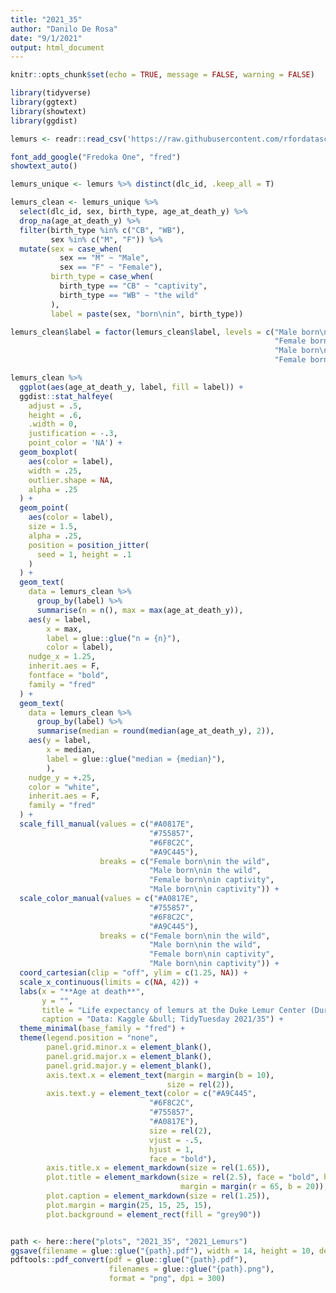 ```yaml
---
title: "2021_35"
author: "Danilo De Rosa"
date: "9/1/2021"
output: html_document
---
```


```r
knitr::opts_chunk$set(echo = TRUE, message = FALSE, warning = FALSE)
```


```r
library(tidyverse)
library(ggtext)
library(showtext)
library(ggdist)

lemurs <- readr::read_csv('https://raw.githubusercontent.com/rfordatascience/tidytuesday/master/data/2021/2021-08-24/lemur_data.csv')

font_add_google("Fredoka One", "fred")
showtext_auto()
```

```r
lemurs_unique <- lemurs %>% distinct(dlc_id, .keep_all = T) 

lemurs_clean <- lemurs_unique %>% 
  select(dlc_id, sex, birth_type, age_at_death_y) %>% 
  drop_na(age_at_death_y) %>% 
  filter(birth_type %in% c("CB", "WB"),
         sex %in% c("M", "F")) %>% 
  mutate(sex = case_when(
           sex == "M" ~ "Male",
           sex == "F" ~ "Female"),
         birth_type = case_when(
           birth_type == "CB" ~ "captivity",
           birth_type == "WB" ~ "the wild"
         ),
         label = paste(sex, "born\nin", birth_type))

lemurs_clean$label = factor(lemurs_clean$label, levels = c("Male born\nin captivity",
                                                           "Female born\nin captivity",
                                                           "Male born\nin the wild",
                                                           "Female born\nin the wild"))

lemurs_clean %>% 
  ggplot(aes(age_at_death_y, label, fill = label)) +
  ggdist::stat_halfeye(
    adjust = .5, 
    height = .6,
    .width = 0, 
    justification = -.3,
    point_color = 'NA') + 
  geom_boxplot(
    aes(color = label),
    width = .25, 
    outlier.shape = NA,
    alpha = .25
  ) +
  geom_point(
    aes(color = label),
    size = 1.5,
    alpha = .25,
    position = position_jitter(
      seed = 1, height = .1
    )
  ) +
  geom_text(
    data = lemurs_clean %>% 
      group_by(label) %>% 
      summarise(n = n(), max = max(age_at_death_y)),
    aes(y = label, 
        x = max, 
        label = glue::glue("n = {n}"),
        color = label),
    nudge_x = 1.25,
    inherit.aes = F,
    fontface = "bold",
    family = "fred"
  ) +
  geom_text(
    data = lemurs_clean %>% 
      group_by(label) %>% 
      summarise(median = round(median(age_at_death_y), 2)),
    aes(y = label, 
        x = median, 
        label = glue::glue("median = {median}"),
        ),
    nudge_y = +.25,
    color = "white",
    inherit.aes = F,
    family = "fred"
  ) +
  scale_fill_manual(values = c("#A0817E",
                               "#755857",
                               "#6F8C2C",
                               "#A9C445"),
                    breaks = c("Female born\nin the wild",
                               "Male born\nin the wild",
                               "Female born\nin captivity",
                               "Male born\nin captivity")) +
  scale_color_manual(values = c("#A0817E",
                               "#755857",
                               "#6F8C2C",
                               "#A9C445"),
                    breaks = c("Female born\nin the wild",
                               "Male born\nin the wild",
                               "Female born\nin captivity",
                               "Male born\nin captivity")) +
  coord_cartesian(clip = "off", ylim = c(1.25, NA)) +
  scale_x_continuous(limits = c(NA, 42)) +
  labs(x = "**Age at death**", 
       y = "",
       title = "Life expectancy of lemurs at the Duke Lemur Center (Durham, NC)",
       caption = "Data: Kaggle &bull; TidyTuesday 2021/35") +
  theme_minimal(base_family = "fred") +
  theme(legend.position = "none",
        panel.grid.minor.x = element_blank(),
        panel.grid.major.x = element_blank(),
        panel.grid.major.y = element_blank(),
        axis.text.x = element_text(margin = margin(b = 10),
                                   size = rel(2)),
        axis.text.y = element_text(color = c("#A9C445",
                               "#6F8C2C",
                               "#755857",
                               "#A0817E"),
                               size = rel(2),
                               vjust = -.5,
                               hjust = 1, 
                               face = "bold"),
        axis.title.x = element_markdown(size = rel(1.65)),
        plot.title = element_markdown(size = rel(2.5), face = "bold", hjust = .5,
                                      margin = margin(r = 65, b = 20)),
        plot.caption = element_markdown(size = rel(1.25)),
        plot.margin = margin(25, 15, 25, 15),
        plot.background = element_rect(fill = "grey90"))


path <- here::here("plots", "2021_35", "2021_Lemurs")
ggsave(filename = glue::glue("{path}.pdf"), width = 14, height = 10, device = cairo_pdf)
pdftools::pdf_convert(pdf = glue::glue("{path}.pdf"),
                      filenames = glue::glue("{path}.png"),
                      format = "png", dpi = 300)

```

